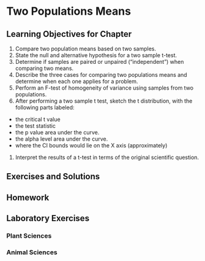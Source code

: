 # Two Populations Means {#ch.2pops}

## Learning Objectives for Chapter

1. Compare two population means based on two samples.
1. State the null and alternative hypothesis for a two sample t-test.  
1. Determine if samples are paired or unpaired ("independent") when comparing two means.
1. Describe the three cases for comparing two populations means and determine when each one applies for a problem.
1. Perform an F-test of homogeneity of variance using samples from two populations.
1. After performing a two sample t test, sketch the t distribution, with the following parts labeled: 
  - the critical t value
  - the test statistic
  - the p value area under the curve.
  - the alpha level area under the curve. 
  - where the CI bounds would lie on the X axis (approximately)
1. Interpret the results of a t-test in terms of the original scientific question. 

## Exercises and Solutions

## Homework

## Laboratory Exercises

### Plant Sciences

### Animal Sciences

